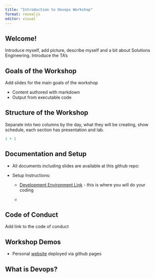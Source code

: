 ```yaml
---
title: "Introduction to Devops Workshop"
format: revealjs
editor: visual
---
```


## Welcome!

Introduce myself, add picture, describe myself and a bit about Solutions Engineering. Introduce the TA's

## Goals of the Workshop

Add slides for the main goals of the workshop

-   Content authored with markdown
-   Output from executable code

## Structure of the Workshop

Separate into two columns by the day, what they will be creating, show schedule, each section has presentation and lab.

```r
1 + 1
```

## Documentation and Setup

-   All documents including slides are available at this github repo:

-   Setup Instructions:

    -   [Development Environment Link](http://rstd.io/class) - this is where you will do your coding

    -   

## Code of Conduct

Add link to the code of conduct

## Workshop Demos

-   Personal [website](https://rikagx.github.io/personal-website/) deployed via github pages

## What is Devops?
